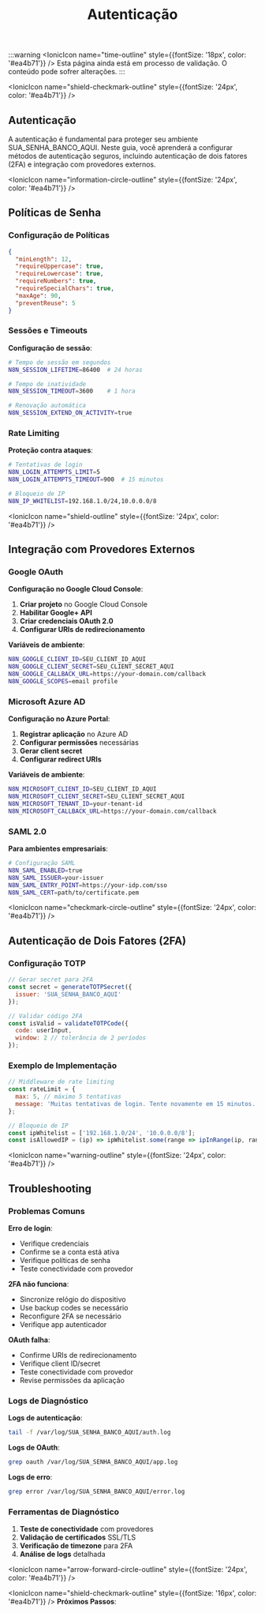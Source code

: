 ﻿---
title: Autenticação
sidebar_position: 1
description: Configuração de métodos de autenticação seguros no SUA_SENHA_BANCO_AQUI, incluindo 2FA e integração com provedores externos
keywords: [SUA_SENHA_BANCO_AQUI, autenticação, 2FA, OAuth, SAML, segurança, login]
---

:::warning
<IonicIcon name="time-outline" style={{fontSize: '18px', color: '#ea4b71'}} />
Esta página ainda está em processo de validação. O conteúdo pode sofrer alterações.
:::

<IonicIcon name="shield-checkmark-outline" style={{fontSize: '24px', color: '#ea4b71'}} />
## Autenticação

A autenticação é fundamental para proteger seu ambiente SUA_SENHA_BANCO_AQUI. Neste guia, você aprenderá a configurar métodos de autenticação seguros, incluindo autenticação de dois fatores (2FA) e integração com provedores externos.

<IonicIcon name="information-circle-outline" style={{fontSize: '24px', color: '#ea4b71'}} />
## Políticas de Senha

### Configuração de Políticas

```json
{
  "minLength": 12,
  "requireUppercase": true,
  "requireLowercase": true,
  "requireNumbers": true,
  "requireSpecialChars": true,
  "maxAge": 90,
  "preventReuse": 5
}
```

### Sessões e Timeouts

**Configuração de sessão**:

```bash
# Tempo de sessão em segundos
N8N_SESSION_LIFETIME=86400  # 24 horas

# Tempo de inatividade
N8N_SESSION_TIMEOUT=3600    # 1 hora

# Renovação automática
N8N_SESSION_EXTEND_ON_ACTIVITY=true
```

### Rate Limiting

**Proteção contra ataques**:

```bash
# Tentativas de login
N8N_LOGIN_ATTEMPTS_LIMIT=5
N8N_LOGIN_ATTEMPTS_TIMEOUT=900  # 15 minutos

# Bloqueio de IP
N8N_IP_WHITELIST=192.168.1.0/24,10.0.0.0/8
```

<IonicIcon name="shield-outline" style={{fontSize: '24px', color: '#ea4b71'}} />
## Integração com Provedores Externos

### Google OAuth

**Configuração no Google Cloud Console**:

1. **Criar projeto** no Google Cloud Console
2. **Habilitar Google+ API**
3. **Criar credenciais OAuth 2.0**
4. **Configurar URIs de redirecionamento**

**Variáveis de ambiente**:

```bash
N8N_GOOGLE_CLIENT_ID=SEU_CLIENT_ID_AQUI
N8N_GOOGLE_CLIENT_SECRET=SEU_CLIENT_SECRET_AQUI
N8N_GOOGLE_CALLBACK_URL=https://your-domain.com/callback
N8N_GOOGLE_SCOPES=email profile
```

### Microsoft Azure AD

**Configuração no Azure Portal**:

1. **Registrar aplicação** no Azure AD
2. **Configurar permissões** necessárias
3. **Gerar client secret**
4. **Configurar redirect URIs**

**Variáveis de ambiente**:

```bash
N8N_MICROSOFT_CLIENT_ID=SEU_CLIENT_ID_AQUI
N8N_MICROSOFT_CLIENT_SECRET=SEU_CLIENT_SECRET_AQUI
N8N_MICROSOFT_TENANT_ID=your-tenant-id
N8N_MICROSOFT_CALLBACK_URL=https://your-domain.com/callback
```

### SAML 2.0

**Para ambientes empresariais**:

```bash
# Configuração SAML
N8N_SAML_ENABLED=true
N8N_SAML_ISSUER=your-issuer
N8N_SAML_ENTRY_POINT=https://your-idp.com/sso
N8N_SAML_CERT=path/to/certificate.pem
```

<IonicIcon name="checkmark-circle-outline" style={{fontSize: '24px', color: '#ea4b71'}} />
## Autenticação de Dois Fatores (2FA)

### Configuração TOTP

```javascript
// Gerar secret para 2FA
const secret = generateTOTPSecret({
  issuer: 'SUA_SENHA_BANCO_AQUI'
});

// Validar código 2FA
const isValid = validateTOTPCode({
  code: userInput,
  window: 2 // tolerância de 2 períodos
});
```

### Exemplo de Implementação

```javascript
// Middleware de rate limiting
const rateLimit = {
  max: 5, // máximo 5 tentativas
  message: 'Muitas tentativas de login. Tente novamente em 15 minutos.'
};

// Bloqueio de IP
const ipWhitelist = ['192.168.1.0/24', '10.0.0.0/8'];
const isAllowedIP = (ip) => ipWhitelist.some(range => ipInRange(ip, range));
```

<IonicIcon name="warning-outline" style={{fontSize: '24px', color: '#ea4b71'}} />
## Troubleshooting

### Problemas Comuns

**Erro de login**:
- Verifique credenciais
- Confirme se a conta está ativa
- Verifique políticas de senha
- Teste conectividade com provedor

**2FA não funciona**:
- Sincronize relógio do dispositivo
- Use backup codes se necessário
- Reconfigure 2FA se necessário
- Verifique app autenticador

**OAuth falha**:
- Confirme URIs de redirecionamento
- Verifique client ID/secret
- Teste conectividade com provedor
- Revise permissões da aplicação

### Logs de Diagnóstico

**Logs de autenticação**:
```bash
tail -f /var/log/SUA_SENHA_BANCO_AQUI/auth.log
```

**Logs de OAuth**:
```bash
grep oauth /var/log/SUA_SENHA_BANCO_AQUI/app.log
```

**Logs de erro**:
```bash
grep error /var/log/SUA_SENHA_BANCO_AQUI/error.log
```

### Ferramentas de Diagnóstico

1. **Teste de conectividade** com provedores
2. **Validação de certificados** SSL/TLS
3. **Verificação de timezone** para 2FA
4. **Análise de logs** detalhada

<IonicIcon name="arrow-forward-circle-outline" style={{fontSize: '24px', color: '#ea4b71'}} />

<IonicIcon name="shield-checkmark-outline" style={{fontSize: '16px', color: '#ea4b71'}} />
**Próximos Passos**:

